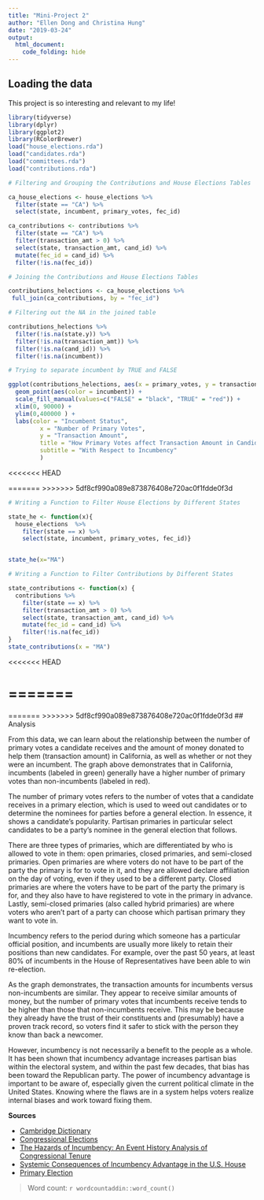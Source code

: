 ```yaml
---
title: "Mini-Project 2"
author: "Ellen Dong and Christina Hung"
date: "2019-03-24"
output: 
  html_document:
    code_folding: hide
---
```



## Loading the data

This project is so interesting and relevant to my life!  

```r
library(tidyverse)
library(dplyr)
library(ggplot2)
library(RColorBrewer)
load("house_elections.rda")
load("candidates.rda")
load("committees.rda")
load("contributions.rda")
```

```r

# Filtering and Grouping the Contributions and House Elections Tables

ca_house_elections <- house_elections %>%
  filter(state == "CA") %>%
  select(state, incumbent, primary_votes, fec_id)

ca_contributions <- contributions %>%
  filter(state == "CA") %>%
  filter(transaction_amt > 0) %>%
  select(state, transaction_amt, cand_id) %>%
  mutate(fec_id = cand_id) %>%
  filter(!is.na(fec_id))
```

```r

# Joining the Contributions and House Elections Tables

contributions_helections <- ca_house_elections %>% 
 full_join(ca_contributions, by = "fec_id")

```

```r

# Filtering out the NA in the joined table 

contributions_helections %>%
  filter(!is.na(state.y)) %>%
  filter(!is.na(transaction_amt)) %>%
  filter(!is.na(cand_id)) %>%
  filter(!is.na(incumbent))
```

```r

# Trying to separate incumbent by TRUE and FALSE

ggplot(contributions_helections, aes(x = primary_votes, y = transaction_amt)) + 
  geom_point(aes(color = incumbent)) + 
  scale_fill_manual(values=c("FALSE" = "black", "TRUE" = "red")) + 
  xlim(0, 90000) +
  ylim(0,400000 ) + 
  labs(color = "Incumbent Status", 
         x = "Number of Primary Votes", 
         y = "Transaction Amount", 
         title = "How Primary Votes affect Transaction Amount in Candidates in CA", 
         subtitle = "With Respect to Incumbency"
         )
```

<<<<<<< HEAD


=======
>>>>>>> 5df8cf990a089e873876408e720ac0f1fdde0f3d
```r

# Writing a Function to Filter House Elections by Different States

state_he <- function(x){
  house_elections  %>% 
    filter(state == x) %>%
    select(state, incumbent, primary_votes, fec_id)}


state_he(x="MA")

```

```r

# Writing a Function to Filter Contributions by Different States

state_contributions <- function(x) {
  contributions %>%
    filter(state == x) %>%
    filter(transaction_amt > 0) %>%
    select(state, transaction_amt, cand_id) %>%
    mutate(fec_id = cand_id) %>%
    filter(!is.na(fec_id))
}
state_contributions(x = "MA")
```


<<<<<<< HEAD





=======
=======
=======
>>>>>>> 5df8cf990a089e873876408e720ac0f1fdde0f3d
## Analysis

From this data, we can learn about the relationship between the number of primary votes a candidate receives and the amount of money donated to help them (transaction amount) in California, as well as whether or not they were an incumbent. The graph above demonstrates that in California, incumbents (labeled in green) generally have a higher number of primary votes than non-incumbents (labeled in red).

The number of primary votes refers to the number of votes that a candidate receives in a primary election, which is used to weed out candidates or to determine the nominees for parties before a general election.  In essence, it shows a candidate’s popularity.  Partisan primaries in particular select candidates to be a party’s nominee in the general election that follows.  

There are three types of primaries, which are differentiated by who is allowed to vote in them: open primaries, closed primaries, and semi-closed primaries.  Open primaries are where voters do not have to be part of the party the primary is for to vote in it, and they are allowed declare affiliation on the day of voting, even if they used to be a different party.  Closed primaries are where the voters have to be part of the party the primary is for, and they also have to have registered to vote in the primary in advance.  Lastly, semi-closed primaries (also called hybrid primaries) are where voters who aren’t part of a party can choose which partisan primary they want to vote in.

Incumbency refers to the period during which someone has a particular official position, and incumbents are usually more likely to retain their positions than new candidates.  For example, over the past 50 years, at least 80% of incumbents in the House of Representatives have been able to win re-election.  

As the graph demonstrates, the transaction amounts for incumbents versus non-incumbents are similar.  They appear to receive similar amounts of money, but the number of primary votes that incumbents receive tends to be higher than those that non-incumbents receive.  This may be because they already have the trust of their constituents and (presumably) have a proven track record, so voters find it safer to stick with the person they know than back a newcomer.  

However, incumbency is not necessarily a benefit to the people as a whole.  It has been shown that incumbency advantage increases partisan bias within the electoral system, and within the past few decades, that bias has been toward the Republican party.  The power of incumbency advantage is important to be aware of, especially given the current political climate in the United States.  Knowing where the flaws are in a system helps voters realize internal biases and work toward fixing them. 


**Sources**

+ [Cambridge Dictionary](https://dictionary.cambridge.org/us/dictionary/english/incumbency
)
+ [Congressional Elections](https://courses.lumenlearning.com/boundless-politicalscience/chapter/congressional-elections/)
+ [The Hazards of Incumbency:
An Event History Analysis of Congressional Tenure](http://citeseerx.ist.psu.edu/viewdoc/download?doi=10.1.1.595.2136&rep=rep1&type=pdf)
+ [Systemic Consequences of Incumbency Advantage in the U.S. House](https://gking.harvard.edu/files/abs/sysconseq-abs.shtml)
+ [Primary Election](https://ballotpedia.org/Primary_election)


> Word count: `r wordcountaddin::word_count()`

